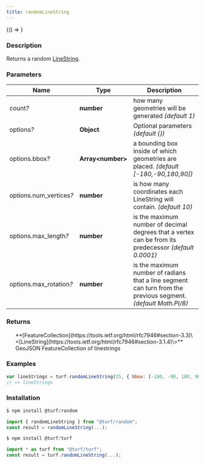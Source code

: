 ```yaml
---
title: randomLineString
---
```



<!-- Expose turf as global var for experimenting in the browser console -->

<BrowserOnly>{() => <WindowTurfGlobal turf={turf} />}</BrowserOnly>

### Description

Returns a random [LineString](https://tools.ietf.org/html/rfc7946#section-3.1.4).

### Parameters

| Name                         | Type                | Description                                                                                                    |
| ---------------------------- | ------------------- | -------------------------------------------------------------------------------------------------------------- |
| count<i>?</i>                | **number**          | how many geometries will be generated _(default 1)_                                                            |
| options<i>?</i>              | **Object**          | Optional parameters _(default \{\})_                                                                           |
| options.bbox<i>?</i>         | **Array\<number\>** | a bounding box inside of which geometries are placed. _(default [-180,-90,180,90])_                            |
| options.num_vertices<i>?</i> | **number**          | is how many coordinates each LineString will contain. _(default 10)_                                           |
| options.max_length<i>?</i>   | **number**          | is the maximum number of decimal degrees that a vertex can be from its predecessor _(default 0.0001)_          |
| options.max_rotation<i>?</i> | **number**          | is the maximum number of radians that a line segment can turn from the previous segment. _(default Math.PI/8)_ |

### Returns

<ul>
  **[FeatureCollection](https://tools.ietf.org/html/rfc7946#section-3.3)\<[LineString](https://tools.ietf.org/html/rfc7946#section-3.1.4)\>** GeoJSON FeatureCollection of linestrings

</ul>

### Examples

```javascript
var lineStrings = turf.randomLineString(25, { bbox: [-180, -90, 180, 90] });
// => lineStrings
```

### Installation

```javascript
$ npm install @turf/random

import { randomLineString } from "@turf/random";
const result = randomLineString(...);
```

```javascript
$ npm install @turf/turf

import * as turf from "@turf/turf";
const result = turf.randomLineString(...);
```
